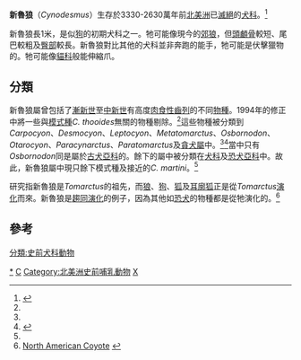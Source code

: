 {{Automatic taxobox
| taxon = Cynodesmus
| authority = [[William_Berryman_Scott|Scott]], 1895
|fossil_range = [[漸新世|漸新世]]
|type_species = †''Cynodesmus thooides''
|subdivision_ranks = [[種|種]]
|subdivision =
* †''C. martini''
* †''C. thooides''
<!-- * ''C. noblis''
* ''C. ''Paradaphoenus'' these belong in the Osbornodon taxobox-->
}}
'''新魯狼'''（''Cynodesmus''）生存於3330-2630萬年前[[北美洲|北美洲]]已[[滅絕|滅絕]]的[[犬科|犬科]]。<ref name=wang1994>{{Cite journal en|author=Wang, X|year=1994|url=http://hdl.handle.net/2246/829|title=Phylogenetic systematics of the Hesperocyoninae (Carnivora, Canidae)|journal=Bulletin of the American Museum of Natural History|volume=221|pages=1-207|access-date=2008-03-12|archive-date=2020-05-30|archive-url=https://web.archive.org/web/20200530143838/http://digitallibrary.amnh.org/handle/2246/829|dead-url=no}}</ref>

新魯狼長1米，是似[[狗|狗]]的初期犬科之一。牠可能像現今的[[郊狼|郊狼]]，但[[頭顱骨|頭顱骨]]較短、尾巴較粗及[[臀部|臀部]]較長。新魯狼對比其他的犬科並非奔跑的能手，牠可能是伏擊獵物的。牠可能像[[貓科|貓科]]般能伸縮爪。

==分類==
新魯狼屬曾包括了[[漸新世|漸新世]]至[[中新世|中新世]]有高度[[肉食性|肉食性]][[齒列|齒列]]的不同[[物種|物種]]。1994年的修正中將一些與[[模式種|模式種]]''C. thooides''無關的物種剔除。<ref name=wang1994/>這些物種被分類到''Carpocyon''、''Desmocyon''、''Leptocyon''、''Metatomarctus''、''Osbornodon''、''Otarocyon''、''Paracynarctus''、''Paratomarctus''及[[貪犬屬|貪犬屬]]中。<ref name=wang1994/><ref name=wang1999>{{Cite journal en|author=Wang, X., R.H. Tedford, and B.E. Taylor|year=1999|url=http://hdl.handle.net/2246/1588|title=Phylogenetic systematics of the Borophaginae (Carnivora, Canidae)|journal=Bulletin of the American Museum of Natural History|volume=243|pages=1-391}}</ref>當中只有''Osbornodon''同是屬於[[古犬亞科|古犬亞科]]的。餘下的屬中被分類在[[犬科|犬科]]及[[恐犬亞科|恐犬亞科]]中。故此，新魯狼屬中現只餘下模式種及接近的''C. martini''。<ref name=wang1994/>

研究指新魯狼是''Tomarctus''的祖先，而[[狼|狼]]、[[狗|狗]]、[[狐|狐]]及[[耳廓狐|耳廓狐]]正是從''Tomarctus''[[演化|演化]]而來。新魯狼是[[趨同演化|趨同演化]]的例子，因為其他如[[恐犬|恐犬]]的物種都是從牠演化的。<ref>[http://bss.sfsu.edu/holzman/courses/Fall01%20projects/coyote.htm North American Coyote] {{webarchive|url=https://web.archive.org/web/20081211162351/http://www.bss.sfsu.edu/holzman/courses/Fall01%20projects/coyote.htm |date=2008-12-11 }}</ref>

==參考==
{{reflist}}
{{已滅絕犬科}}
{{Taxonbar|from=Q732045}}

[[Category:新魯狼屬|*]]
[[Category:漸新世哺乳類|C]]
[[Category:北美洲史前哺乳動物|Category:北美洲史前哺乳動物]]
[[Category:1895年描述的分类群|X]]
[[分類:史前犬科動物|分類:史前犬科動物]]